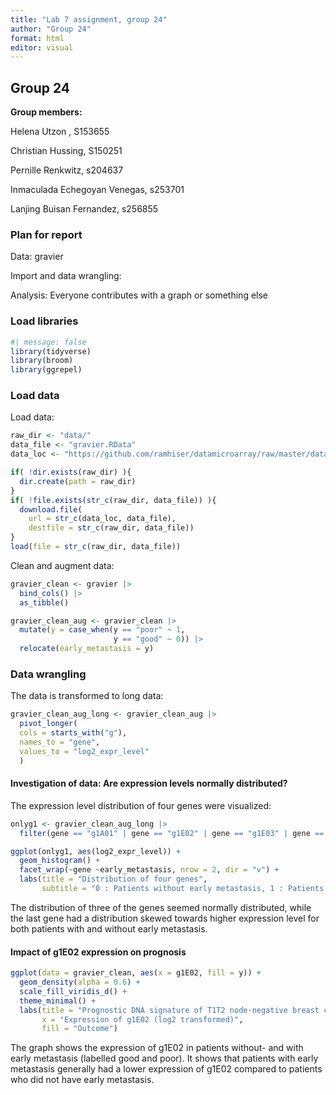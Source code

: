 ```yaml
---
title: "Lab 7 assignment, group 24"
author: "Group 24"
format: html
editor: visual
---
```


## Group 24

**Group members:**

Helena Utzon , S153655

Christian Hussing, S150251

Pernille Renkwitz, s204637

Inmaculada Echegoyan Venegas, s253701

Lanjing Buisan Fernandez, s256855

### Plan for report

Data: gravier

Import and data wrangling:

Analysis: Everyone contributes with a graph or something else

### Load libraries

```r
#| message: false  
library(tidyverse) 
library(broom) 
library(ggrepel)
```

### Load data

Load data:

```r
raw_dir <- "data/"
data_file <- "gravier.RData"
data_loc <- "https://github.com/ramhiser/datamicroarray/raw/master/data/"

if( !dir.exists(raw_dir) ){
  dir.create(path = raw_dir)
}
if( !file.exists(str_c(raw_dir, data_file)) ){
  download.file(
    url = str_c(data_loc, data_file),
    destfile = str_c(raw_dir, data_file))
}
load(file = str_c(raw_dir, data_file))
```

Clean and augment data:

```r
gravier_clean <- gravier |>
  bind_cols() |>
  as_tibble()

gravier_clean_aug <- gravier_clean |>
  mutate(y = case_when(y == "poor" ~ 1,
                       y == "good" ~ 0)) |> 
  relocate(early_metastasis = y)
```

### Data wrangling

The data is transformed to long data:

```r
gravier_clean_aug_long <- gravier_clean_aug |> 
  pivot_longer(
  cols = starts_with("g"),
  names_to = "gene",
  values_to = "log2_expr_level"
  )
```

#### Investigation of data: Are expression levels normally distributed?

The expression level distribution of four genes were visualized:

```r
onlyg1 <- gravier_clean_aug_long |>
  filter(gene == "g1A01" | gene == "g1E02" | gene == "g1E03" | gene == "g1E04")

ggplot(onlyg1, aes(log2_expr_level)) +
  geom_histogram() +
  facet_wrap(~gene ~early_metastasis, nrow = 2, dir = "v") +
  labs(title = "Distribution of four genes", 
       subtitle = "0 : Patients without early metastasis, 1 : Patients with early metastasis")
```

The distribution of three of the genes seemed normally distributed, while the last gene had a distribution skewed towards higher expression level for both patients with and without early metastasis.

#### Impact of g1E02 expression on prognosis

```r
ggplot(data = gravier_clean, aes(x = g1E02, fill = y)) +
  geom_density(alpha = 0.6) +
  scale_fill_viridis_d() +
  theme_minimal() +
  labs(title = "Prognostic DNA signature of T1T2 node-negative breast cancer patients",
       x = "Expression of g1E02 (log2 transformed)", 
       fill = "Outcome")


```

The graph shows the expression of g1E02 in patients without- and with early metastasis (labelled good and poor). It shows that patients with early metastasis generally had a lower expression of g1E02 compared to patients who did not have early metastasis.
